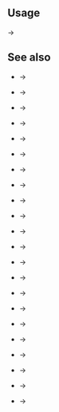 {{Documentation subpage}}
<!-- Categories go at the bottom of this page and interwikis go in Wikidata. -->

== Usage ==
{{Tlp|Coloredlink|color (olive for example)|Page name to link|alternative text}} → {{Coloredlink|olive|Page name to link|Alternative text}}

== See also ==
* {{Tl|Redlink}} → {{Redlink|Main page}}
* {{Tl|AquaC}}  → {{AquaC|Main page}}
* {{Tl|Black}}  → {{Black|Main page}}
* {{Tl|Blue}}  → {{Blue|Main page}}
* {{Tl|Brown}}  → {{Brown|Main page}}
* {{Tl|Cyan}}  → {{Cyan|Main page}}
* {{Tl|Fuchsia}}  → {{Fuchsia|Main page}}
* {{Tl|GoldC}}  → {{GoldC|Main page}}
* {{Tl|Green}}  → {{Green|Main page}}
* {{Tl|Grey}}  → {{Grey|Main page}}
* {{Tl|Lime}}  → {{Lime|Main page}}
* {{Tl|Magenta}}  → {{Magenta|Main page}}
* {{Tl|Maroon}}  → {{Maroon|Main page}}
* {{Tl|NavyC}}  → {{NavyC|Main page}}
* {{Tl|Olive}}  → {{Olive|Main page}}
* {{Tl|OrangeC}}  → {{OrangeC|Main page}}
* {{Tl|PinkC}}  → {{PinkC|Main page}}
* {{Tl|Purple}}  → {{Purple|Main page}}
* {{Tl|Red}}  → {{Red|Main page}}
* {{Tl|Teal}}  → {{Teal|Main page}}
* {{Tl|White}}  → {{White|Main page}}
* {{Tl|Yellow}}  → {{Yellow|Main page}}
<includeonly>
<!-- Categories go here, and interwikis go in Wikidata -->

</includeonly>